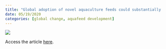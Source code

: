 ```yaml
---
title: "Global adoption of novel aquaculture feeds could substantially reduce forage fish demand by 2030"
date: 05/19/2020
categories: [global change, aquafeed development]
---
```


![](cottrell-et-al2020.png)

Access the article [here](https://www.nature.com/articles/s43016-020-0078-x).
